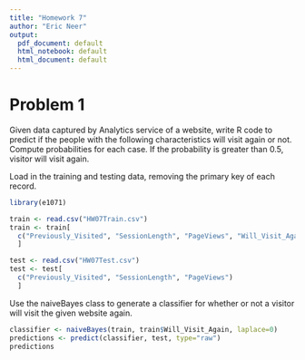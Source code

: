 ```yaml
---
title: "Homework 7"
author: "Eric Neer"
output:
  pdf_document: default
  html_notebook: default
  html_document: default
---
```

# Problem 1
Given data captured by Analytics service of a website, write R code to predict 
if the people with the following characteristics will visit again or not. 
Compute probabilities for each case. If the probability is greater than 0.5, 
visitor will visit again.

Load in the training and testing data, removing the primary key of each record.
```r
library(e1071)

train <- read.csv("HW07Train.csv")
train <- train[
  c("Previously_Visited", "SessionLength", "PageViews", "Will_Visit_Again")
  ]

test <- read.csv("HW07Test.csv")
test <- test[
  c("Previously_Visited", "SessionLength", "PageViews")
  ]
```

Use the naiveBayes class to generate a classifier for whether or not a visitor
will visit the given website again.
```r
classifier <- naiveBayes(train, train$Will_Visit_Again, laplace=0)
predictions <- predict(classifier, test, type="raw")
predictions
```
\begin{center}
  \begin{tabular}{c c c | c c | c}
    Previously Visited & Session Length & Page Views & No & Yes & Prediction \\
    \hline
    No & Short & Low & 0.624 & 0.376 & No \\ 
    Yes & Short & Medium & 0.740 & 0.260 & No \\ 
    Yes & Average & Medium & 0.850 & 0.150 & No \\ 
    Yes & Long & High & 0.453 & 0.547 & Yes \\ 
  \end{tabular}
\end{center}